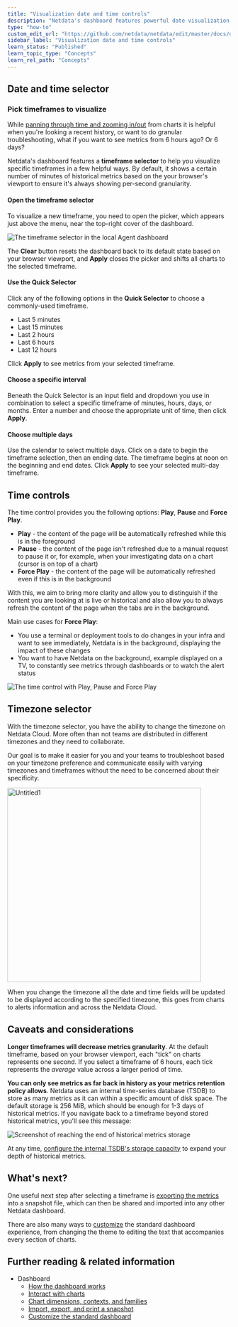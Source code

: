 ```yaml
---
title: "Visualization date and time controls"
description: "Netdata's dashboard features powerful date visualization controls that include a time control (play, pause, force play), a timezone selector and a rich date and timeframe selector, with useful defaults and rich customization, to help you narrow your focus when troubleshooting issues or anomalies."
type: "how-to"
custom_edit_url: "https://github.com/netdata/netdata/edit/master/docs/dashboard/visualization-date-and-time-controls.mdx"
sidebar_label: "Visualization date and time controls"
learn_status: "Published"
learn_topic_type: "Concepts"
learn_rel_path: "Concepts"
---
```



## Date and time selector

### Pick timeframes to visualize

While [panning through time and zooming in/out](/docs/nightly/operations/interact-with-charts) from charts it is helpful when
you're looking a recent history, or want to do granular troubleshooting, what if you want to see metrics from 6 hours
ago? Or 6 days?

Netdata's dashboard features a **timeframe selector** to help you visualize specific timeframes in a few helpful ways.
By default, it shows a certain number of minutes of historical metrics based on the your browser's viewport to ensure
it's always showing per-second granularity.

#### Open the timeframe selector

To visualize a new timeframe, you need to open the picker, which appears just above the menu, near the top-right cover
of the dashboard.

![The timeframe selector in the local Agent
dashboard](https://user-images.githubusercontent.com/1153921/101507784-2c585080-3934-11eb-9d6e-eff30b8553e4.png)

The **Clear** button resets the dashboard back to its default state based on your browser viewport, and **Apply** closes
the picker and shifts all charts to the selected timeframe.

#### Use the Quick Selector

Click any of the following options in the **Quick Selector** to choose a commonly-used timeframe.

- Last 5 minutes
- Last 15 minutes
- Last 2 hours
- Last 6 hours
- Last 12 hours

Click **Apply** to see metrics from your selected timeframe.

#### Choose a specific interval

Beneath the Quick Selector is an input field and dropdown you use in combination to select a specific timeframe of
minutes, hours, days, or months. Enter a number and choose the appropriate unit of time, then click **Apply**.

#### Choose multiple days

Use the calendar to select multiple days. Click on a date to begin the timeframe selection, then an ending date. The
timeframe begins at noon on the beginning and end dates. Click **Apply** to see your selected multi-day timeframe.

## Time controls

The time control provides you the following options: **Play**, **Pause** and **Force Play**.
* **Play** - the content of the page will be automatically refreshed while this is in the foreground
* **Pause** - the content of the page isn't refreshed due to a manual request to pause it or, for example, when your investigating data on a 
chart (cursor is on top of a chart)
* **Force Play** - the content of the page will be automatically refreshed even if this is in the background

With this, we aim to bring more clarity and allow you to distinguish if the content you are looking at is live or historical and also allow you
 to always refresh the content of the page when the tabs are in the background. 

Main use cases for **Force Play**:
* You use a terminal or deployment tools to do changes in your infra and want to see immediately, Netdata is in the background, displaying the impact 
of these changes
* You want to have Netdata on the background, example displayed on a TV, to constantly see metrics through dashboards or to watch the alert 
status

![The time control with Play, Pause and 
Force Play](https://user-images.githubusercontent.com/82235632/129206460-03c47d0d-1a5b-428a-b972-473718b74bdb.png)

## Timezone selector

With the timezone selector, you have the ability to change the timezone on Netdata Cloud. More often than not teams are 
distributed in different timezones and they need to collaborate.

Our goal is to make it easier for you and your teams to troubleshoot based on your timezone preference and communicate easily 
with varying timezones and timeframes without the need to be concerned about their specificity.

<img width="437" alt="Untitled1" src="https://user-images.githubusercontent.com/43294513/216628390-c3bd1cd2-349d-4523-b8d3-c7e68395f670.png"/>

When you change the timezone all the date and time fields will be updated to be displayed according to the specified timezone, this goes from 
charts to alerts information and across the Netdata Cloud.

## Caveats and considerations

**Longer timeframes will decrease metrics granularity**. At the default timeframe, based on your browser viewport, each
"tick" on charts represents one second. If you select a timeframe of 6 hours, each tick represents the _average_ value
across a larger period of time.

**You can only see metrics as far back in history as your metrics retention policy allows**. Netdata uses an internal
time-series database (TSDB) to store as many metrics as it can within a specific amount of disk space. The default
storage is 256 MiB, which should be enough for 1-3 days of historical metrics. If you navigate back to a timeframe
beyond stored historical metrics, you'll see this message:

![Screenshot of reaching the end of historical metrics
storage](https://user-images.githubusercontent.com/1153921/114207597-63a23280-9911-11eb-863d-4d2f75b030b4.png)

At any time, [configure the internal TSDB's storage capacity](/docs/nightly/setup/change-how-long-netdata-stores-metrics) to expand your
depth of historical metrics.

## What's next?

One useful next step after selecting a timeframe is [exporting the
metrics](https://github.com/netdata/netdata/blob/master/docs/dashboard/import-export-print-snapshot.mdx) into a snapshot file, which can then be shared and imported
into any other Netdata dashboard.

There are also many ways to [customize](/docs/nightly/operations/customize-the-standard-dashboard) the standard dashboard experience, from changing
the theme to editing the text that accompanies every section of charts.

## Further reading & related information

- Dashboard
  - [How the dashboard works](/docs/nightly/concepts/how-the-dashboard-works)
  - [Interact with charts](/docs/nightly/operations/interact-with-charts)
  - [Chart dimensions, contexts, and families](/docs/nightly/concepts/chart-dimensions-contexts-and-families)
  - [Import, export, and print a snapshot](/docs/nightly/operations/import-export-and-print-a-snapshot)
  - [Customize the standard dashboard](/docs/nightly/operations/customize-the-standard-dashboard)
